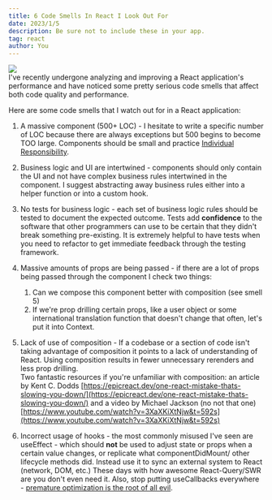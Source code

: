 ```yaml
---
title: 6 Code Smells In React I Look Out For
date: 2023/1/5
description: Be sure not to include these in your app.
tag: react
author: You
---
```



<div className="w-full h-full relative">
  <Image
    width={0}
    height={0}
    sizes="100vw"
    style={{ width: '100%', height: 'auto' }}
    src="/images/react-code-smells.jpg"
  />
</div>
I've recently undergone analyzing and improving a React application's performance
and have noticed some pretty serious code smells that affect both code quality and
performance.

Here are some code smells that I watch out for in a React application:

1. A massive component (500+ LOC) - I hesitate to write a specific number of LOC because there are always exceptions but 500 begins to become TOO large. Components should be small and practice [Individual Responsibility](https://reactjs.org/docs/thinking-in-react.html#step-1-break-the-ui-into-a-component-hierarchy:~:text=But%20how%20do,into%20smaller%20subcomponents).
2. Business logic and UI are intertwined - components should only contain the UI and not have complex business rules intertwined in the component. I suggest abstracting away business rules either into a helper function or into a custom hook.
3. No tests for business logic - each set of business logic rules should be tested to document the expected outcome. Tests add **confidence** to the software that other programmers can use to be certain that they didn't break something pre-existing. It is extremely helpful to have tests when you need to refactor to get immediate feedback through the testing framework.
4. Massive amounts of props are being passed - if there are a lot of props being passed through the component I check two things:

   1. Can we compose this component better with composition (see smell 5)
   2. If we're prop drilling certain props, like a user object or some international translation function that doesn't change that often, let's put it into Context.

5. Lack of use of composition - If a codebase or a section of code isn't taking advantage of composition it points to a lack of understanding of React. Using composition results in fewer unnecessary rerenders and less prop drilling.  
   Two fantastic resources if you're unfamiliar with composition: an article by Kent C. Dodds [https://epicreact.dev/one-react-mistake-thats-slowing-you-down/](https://epicreact.dev/one-react-mistake-thats-slowing-you-down/) and a video by Michael Jackson (no not that one) [https://www.youtube.com/watch?v=3XaXKiXtNjw&t=592s](https://www.youtube.com/watch?v=3XaXKiXtNjw&t=592s)
6. Incorrect usage of hooks - the most commonly misused I've seen are useEffect - which should **not** be used to adjust state or props when a certain value changes, or replicate what componentDidMount/ other lifecycle methods did. Instead use it to sync an external system to React (network, DOM, etc.) These days with how awesome React-Query/SWR are you don't even need it.
   Also, stop putting useCallbacks everywhere - [premature optimization is the root of all evil](https://www.explainxkcd.com/wiki/images/d/d5/optimization.png).
